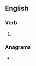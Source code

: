 ==English==

===Verb===
{{en-verb}}

# {{obsolete spelling of|afford|lang=en}}

===Anagrams===
* {{l|en|off-road}}, {{l|en|offroad}}